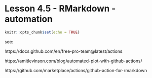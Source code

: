 # Lesson 4.5 - RMarkdown - automation {#rmarkdownautomate}

```r
knitr::opts_chunk$set(echo = TRUE)
```

see:

https://docs.github.com/en/free-pro-team@latest/actions

https://amitlevinson.com/blog/automated-plot-with-github-actions/

https://github.com/marketplace/actions/github-action-for-rmarkdown
